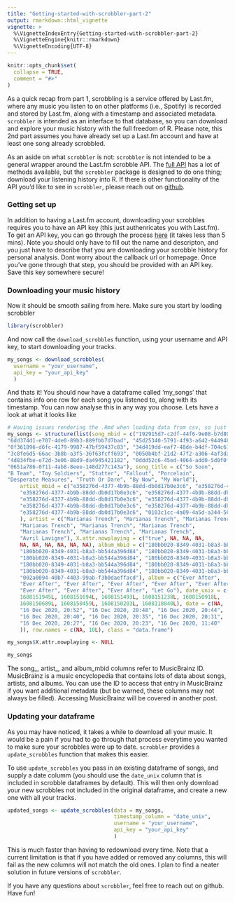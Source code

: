 ```yaml
---
title: "Getting-started-with-scrobbler-part-2"
output: rmarkdown::html_vignette
vignette: >
  %\VignetteIndexEntry{Getting-started-with-scrobbler-part-2}
  %\VignetteEngine{knitr::rmarkdown}
  %\VignetteEncoding{UTF-8}
---
```


```r
knitr::opts_chunk$set(
  collapse = TRUE,
  comment = "#>"
)
```

As a quick recap from part 1, scrobbling is a service offered by Last.fm, where any music you listen to on other platforms (i.e., Spotify) is recorded and stored by Last.fm, along with a timestamp and associated metadata. `scrobbler` is intended as an interface to that database, so you can download and explore your music history with the full freedom of R. Please note, this 2nd part assumes you have already set up a Last.fm account and have at least one song already scrobbled. 

As an aside on what `scrobbler` is not: `scrobbler` is not intended to be a general wrapper around the Last.fm scrobble API. The [full API](https://www.last.fm/api/scrobbling) has a lot of methods available, but the `scrobbler` package is designed to do one thing; download your listening history into R. If there is other functionality of the API you'd like to see in `scrobbler`, please reach out on [github](https://github.com/condwanaland/scrobbler/issues).


### Getting set up

In addition to having a Last.fm account, downloading your scrobbles requires you to have an API key (this just authenricates you with Last.fm). To get an API key, you can go through the process [here](https://www.last.fm/api/account/create) (it takes less than 5 mins). Note you should only have to fill out the name and descripton, and you just have to describe that you are downloading your scrobble history for personal analysis. Dont worry about the callback url or homepage. Once you've gone through that step, you should be provided with an API key. Save this key somewhere secure!


### Downloading your music history

Now it should be smooth sailing from here. Make sure you start by loading scrobbler
```r
library(scrobbler)
```

And now call the `download_scrobbles` function, using your username and API key, to start downloading your tracks.

```r
my_songs <- download_scrobbles(
  username = "your_username",
  api_key = "your_api_key"
  )
```

And thats it! You should now have a dataframe called 'my_songs' that contains info one row for each song you listened to, along with its timestamp. You can now analyse this in any way you choose. Lets have a look at what it looks like

```r
# Having issues rendering the .Rmd when loading data from csv, so just creating a short df here
my_songs <- structure(list(song_mbid = c("192915d7-c2df-44f6-9e08-b7d80745bdd3", 
"6dd374d1-e707-4de0-89b3-889fbb7d7bad", "45d25340-5791-4f93-a642-94494b057646", 
"0f361896-d6fc-4179-9987-47bf59437c83", "34d419dd-eaf7-48de-b4df-704c61463cd7", 
"3c8fe6d5-66ac-3b8b-a3f5-36f63fcff693", "0050b4bf-21d2-47f2-a306-4af3dad79018", 
"4d834fbe-e72d-3e06-88d9-da4945421182", "0ddd52c6-45ed-4064-add0-5d0f0f29af34", 
"0651a786-0711-4ab8-8eee-148d277c143a"), song_title = c("So Soon", 
"B Team", "Toy Soldiers", "Stutter", "Fallout", "Porcelain", 
"Desperate Measures", "Truth Or Dare", "By Now", "My World"), 
    artist_mbid = c("e358276d-4377-4b9b-88dd-db0d17b0e3c6", "e358276d-4377-4b9b-88dd-db0d17b0e3c6", 
    "e358276d-4377-4b9b-88dd-db0d17b0e3c6", "e358276d-4377-4b9b-88dd-db0d17b0e3c6", 
    "e358276d-4377-4b9b-88dd-db0d17b0e3c6", "e358276d-4377-4b9b-88dd-db0d17b0e3c6", 
    "e358276d-4377-4b9b-88dd-db0d17b0e3c6", "e358276d-4377-4b9b-88dd-db0d17b0e3c6", 
    "e358276d-4377-4b9b-88dd-db0d17b0e3c6", "0103c1cc-4a09-4a5d-a344-56ad99a77193"
    ), artist = c("Marianas Trench", "Marianas Trench", "Marianas Trench", 
    "Marianas Trench", "Marianas Trench", "Marianas Trench", 
    "Marianas Trench", "Marianas Trench", "Marianas Trench", 
    "Avril Lavigne"), X.attr.nowplaying = c("true", NA, NA, NA, 
    NA, NA, NA, NA, NA, NA), album_mbid = c("180bb020-8349-4031-b8a3-bb544a396d84", 
    "180bb020-8349-4031-b8a3-bb544a396d84", "180bb020-8349-4031-b8a3-bb544a396d84", 
    "180bb020-8349-4031-b8a3-bb544a396d84", "180bb020-8349-4031-b8a3-bb544a396d84", 
    "180bb020-8349-4031-b8a3-bb544a396d84", "180bb020-8349-4031-b8a3-bb544a396d84", 
    "180bb020-8349-4031-b8a3-bb544a396d84", "180bb020-8349-4031-b8a3-bb544a396d84", 
    "002a0094-40b7-4403-99ab-f3b0daeffacd"), album = c("Ever After", 
    "Ever After", "Ever After", "Ever After", "Ever After", "Ever After", 
    "Ever After", "Ever After", "Ever After", "Let Go"), date_unix = c(NA, 
    1608151945L, 1608151694L, 1608151493L, 1608151238L, 1608150918L, 
    1608150689L, 1608150459L, 1608150203L, 1608118840L), date = c(NA, 
    "16 Dec 2020, 20:52", "16 Dec 2020, 20:48", "16 Dec 2020, 20:44", 
    "16 Dec 2020, 20:40", "16 Dec 2020, 20:35", "16 Dec 2020, 20:31", 
    "16 Dec 2020, 20:27", "16 Dec 2020, 20:23", "16 Dec 2020, 11:40"
    )), row.names = c(NA, 10L), class = "data.frame")

my_songs$X.attr.nowplaying <- NULL

my_songs
```
The song_, artist_, and album_mbid columns refer to MusicBrainz ID. MusicBrainz is a music encyclopedia that contains lots of data about songs, artists, and albums. You can use the ID to access that entry in MusicBrainz if you want additional metadata (but be warned, these columns may not always be filled). Accessing MusicBrainz will be covered in another post. 


### Updating your dataframe

As you may have noticed, it takes a while to download all your music. It would be a pain if you had to go through that process everytime you wanted to make sure your scrobbles were up to date. `scrobbler` provides a `update_scrobbles` function that makes this easier.

To use `update_scrobbles` you pass in an existing dataframe of songs, and supply a date columm (you should use the `date_unix` column that is included in scrobble dataframes by default). This will then only download your new scrobbles not included in the original dataframe, and create a new one with all your tracks.

```r
updated_songs <- update_scrobbles(data = my_songs,
                                  timestamp_column = "date_unix",
                                  username = "your_username",
                                  api_key = "your_api_key"
                                  )
```


This is much faster than having to redownload every time. Note that a current limitation is that if you have added or removed any columns, this will fail as the new columns will not match the old ones. I plan to find a neater solution in future versions of `scrobbler`. 


If you have any questions about `scrobbler`, feel free to reach out on github. Have fun!
